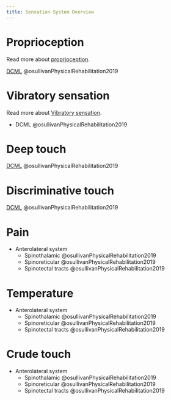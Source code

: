 ```yaml
---
title: Sensation System Overview
---
```





# Proprioception

Read more about [proprioception]({{< var ref-proprioception.path >}}).

[DCML]({{< var ref-dorsal-column-medial-lemniscus.path >}}) @osullivanPhysicalRehabilitation2019


# Vibratory sensation

Read more about [Vibratory sensation]({{< var ref-sensation.vibratory >}}).

- DCML @osullivanPhysicalRehabilitation2019

# Deep touch

[DCML]({{< var ref-dorsal-column-medial-lemniscus.path >}}) @osullivanPhysicalRehabilitation2019



# Discriminative touch

[DCML]({{< var ref-dorsal-column-medial-lemniscus.path >}}) @osullivanPhysicalRehabilitation2019


# Pain

- Anterolateral system
    - Spinothalamic @osullivanPhysicalRehabilitation2019
    - Spinoreticular @osullivanPhysicalRehabilitation2019
    - Spinotectal tracts @osullivanPhysicalRehabilitation2019

# Temperature

- Anterolateral system
    - Spinothalamic @osullivanPhysicalRehabilitation2019
    - Spinoreticular @osullivanPhysicalRehabilitation2019
    - Spinotectal tracts @osullivanPhysicalRehabilitation2019

# Crude touch

- Anterolateral system
    - Spinothalamic @osullivanPhysicalRehabilitation2019
    - Spinoreticular @osullivanPhysicalRehabilitation2019
    - Spinotectal tracts @osullivanPhysicalRehabilitation2019